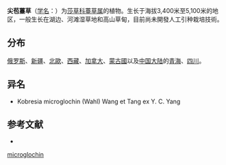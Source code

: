 {{Speciesbox
| name = 尖苞薹草
| status = 
| status_system = 
| image =
| genus = Carex
| species = microglochin
| authority = Wahl
}}

'''尖苞薹草'''（[[学名|学名]]：{{lang|la|''Carex microglochin''}}）为[[莎草科|莎草科]][[薹草属|薹草属]]的植物。生长于海拔3,400米至5,100米的地区，一般生长在湖边、河滩湿草地和高山草甸，目前尚未開發人工引种栽培技術。

==分布==
[[俄罗斯|俄罗斯]]、[[新疆|新疆]]、[[北歐|北歐]]、[[西藏|西藏]]、[[加拿大|加拿大]]、[[蒙古國|蒙古國]]以及[[中国大陆|中国大陆]]的[[青海|青海]]、[[四川|四川]]。
== 异名 ==
* Kobresia microglochin (Wahl) Wang et Tang ex Y. C. Yang

== 参考文献 ==
<div class="references-small">
* {{cite web| url =http://www.bioinfo.cn/db05/KmzwSpecies.php?action=view&id=5879| title =尖苞薹草| work =《中国高等植物数据库全库》| publisher =中国科学院微生物研究所| author =昆明植物研究所| accessdate =2009-02-24| deadurl =yes| archiveurl =https://web.archive.org/web/20160305005824/http://www.bioinfo.cn/db05/KmzwSpecies.php?action=view&id=5879| archivedate =2016-03-05}}
</div>
{{Taxonbar|from=Q159708}}

{{DEFAULTSORT:Carex microglochin}}
[[Category:薹草属|microglochin]]


{{Carex-stub}}